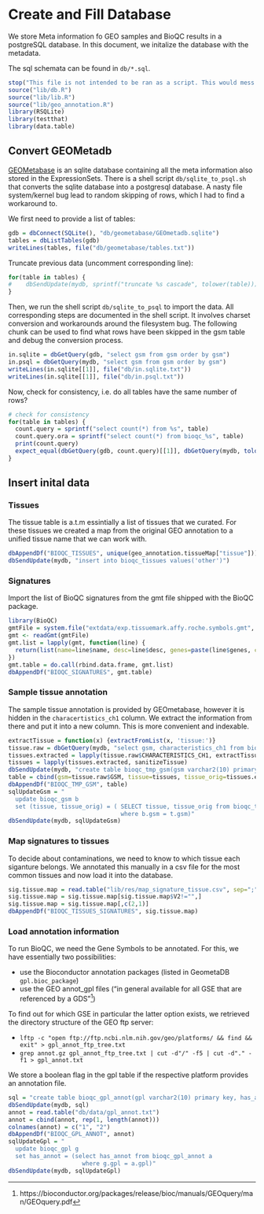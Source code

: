 Create and Fill Database
========================

We store Meta information fo GEO samples and BioQC results in 
a postgreSQL database. In this document, we initalize the
database with the metadata. 

The sql schemata can be found in `db/*.sql`. 

```r
stop("This file is not intended to be ran as a script. This would mess up the database. ")
source("lib/db.R")
source("lib/lib.R")
source("lib/geo_annotation.R")
library(RSQLite)
library(testthat)
library(data.table)
```

Convert GEOMetadb
-----------------

[GEOMetabase](https://www.bioconductor.org/packages/release/bioc/vignettes/GEOmetadb/inst/doc/GEOmetadb.html) 
is an sqlite database containing all the meta information also stored in the ExpressionSets. 
There is a shell script `db/sqlite_to_psql.sh` that converts the sqlite database into a postgresql database. 
A nasty file system/kernel bug lead to random skipping of rows, which I had to find a workaround to. 

We first need to provide a list of tables: 
```r
gdb = dbConnect(SQLite(), "db/geometabase/GEOmetadb.sqlite")
tables = dbListTables(gdb)
writeLines(tables, file("db/geometabase/tables.txt"))
```

Truncate previous data (uncomment corresponding line): 
```r
for(table in tables) {
#    dbSendUpdate(mydb, sprintf("truncate %s cascade", tolower(table)))
}
```

Then, we run the shell script `db/sqlite_to_psql` to import the data. All corresponding steps are documented in the shell script. 
It involves charset conversion and workarounds around the filesystem bug. 
The following chunk can be used to find what rows have been skipped in the gsm table and debug the conversion process. 
```r
in.sqlite = dbGetQuery(gdb, "select gsm from gsm order by gsm")
in.psql = dbGetQuery(mydb, "select gsm from gsm order by gsm")
writeLines(in.sqlite[[1]], file("db/in.sqlite.txt"))
writeLines(in.sqlite[[1]], file("db/in.psql.txt"))
```

Now, check for consistency, i.e. do all tables have the same number of rows? 
```r
# check for consistency 
for(table in tables) {
  count.query = sprintf("select count(*) from %s", table)
  count.query.ora = sprintf("select count(*) from bioqc_%s", table)
  print(count.query)
  expect_equal(dbGetQuery(gdb, count.query)[[1]], dbGetQuery(mydb, tolower(count.query.ora))[[1]])
}
```


Insert inital data
------------------

### Tissues

The tissue table is a.t.m essintially a list of tissues that we curated. 
For these tissues we created a map from the original GEO annotation to a 
unified tissue name that we can work with. 
```r
dbAppendDf("BIOQC_TISSUES", unique(geo_annotation.tissueMap["tissue"]))
dbSendUpdate(mydb, "insert into bioqc_tissues values('other')")
```


### Signatures

Import the list of BioQC signatures from the gmt file shipped with the BioQC package. 
```r
library(BioQC)
gmtFile = system.file("extdata/exp.tissuemark.affy.roche.symbols.gmt", package="BioQC")
gmt <- readGmt(gmtFile)
gmt.list = lapply(gmt, function(line) {
  return(list(name=line$name, desc=line$desc, genes=paste(line$genes, collapse=',')))
})
gmt.table = do.call(rbind.data.frame, gmt.list)
dbAppendDf("BIOQC_SIGNATURES", gmt.table)
```


### Sample tissue annotation 

The sample tissue annotation is provided by GEOmetabase, however it is hidden in the `characertistics_ch1` column. 
We extract the information from there and put it into a new column. This is more convenient and indexable. 
```r
extractTissue = function(x) {extractFromList(x, 'tissue:')}
tissue.raw = dbGetQuery(mydb, "select gsm, characteristics_ch1 from bioqc_gsm where characteristics_ch1 like '%tissue: %'")
tissues.extracted = lapply(tissue.raw$CHARACTERISTICS_CH1, extractTissue)
tissues = lapply(tissues.extracted, sanitizeTissue)
dbSendUpdate(mydb, "create table bioqc_tmp_gsm(gsm varchar2(10) primary key, tissue varchar2(80), tissue_orig clob)")
table = cbind(gsm=tissue.raw$GSM, tissue=tissues, tissue_orig=tissues.extracted)
dbAppendDf("BIOQC_TMP_GSM", table)
sqlUpdateGsm = "
  update bioqc_gsm b
  set (tissue, tissue_orig) = ( SELECT tissue, tissue_orig from bioqc_tmp_gsm t
                                where b.gsm = t.gsm)"
dbSendUpdate(mydb, sqlUpdateGsm)
```


### Map signatures to tissues

To decide about contaminations, we need to know to which tissue each siganture belongs. 
We annotated this manually in a csv file for the most common tissues and now load it into the database. 
```r
sig.tissue.map = read.table("lib/res/map_signature_tissue.csv", sep=";")
sig.tissue.map = sig.tissue.map[sig.tissue.map$V2!="",]
sig.tissue.map = sig.tissue.map[,c(2,1)]
dbAppendDf("BIOQC_TISSUES_SIGNATURES", sig.tissue.map)
```

### Load annotation information

To run BioQC, we need the Gene Symbols to be annotated. For this, we have essentially two possibilities: 

* use the Bioconductor annotation packages (listed in GeometaDB `gpl.bioc_package`)
* use the GEO annot_gpl files ("in general available for all GSE that are referenced by a GDS"[^1]) 

[^1]: https://bioconductor.org/packages/release/bioc/manuals/GEOquery/man/GEOquery.pdf

To find out for which GSE in particular the latter option exists, we retrieved the directory structure of the 
GEO ftp server: 

* `lftp -c "open ftp://ftp.ncbi.nlm.nih.gov/geo/platforms/ && find && exit" > gpl_annot_ftp_tree.txt` 
* `grep annot.gz gpl_annot_ftp_tree.txt | cut -d"/" -f5 | cut -d"." -f1 > gpl_annot.txt`

We store a boolean flag in the gpl table if the respective platform provides an annotation file. 

```r
sql = "create table bioqc_gpl_annot(gpl varchar2(10) primary key, has_annot number(1))"
dbSendUpdate(mydb, sql)
annot = read.table("db/data/gpl_annot.txt")
annot = cbind(annot, rep(1, length(annot)))
colnames(annot) = c("1", "2")
dbAppendDf("BIOQC_GPL_ANNOT", annot)
sqlUpdateGpl = "
  update bioqc_gpl g
  set has_annot = (select has_annot from bioqc_gpl_annot a
                     where g.gpl = a.gpl)"
dbSendUpdate(mydb, sqlUpdateGpl)
```

